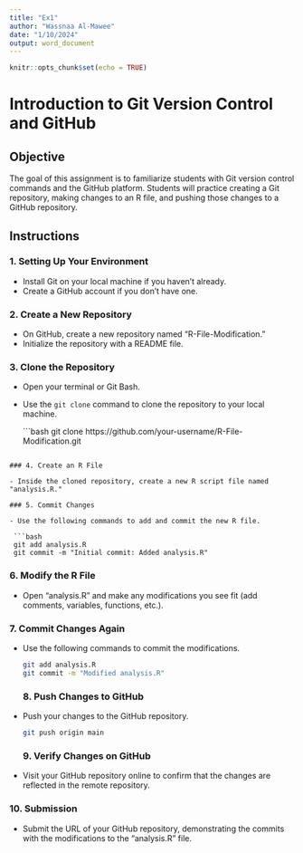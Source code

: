 ```yaml
---
title: "Ex1"
author: "Wassnaa Al-Mawee"
date: "1/10/2024"
output: word_document
---
```


```r
knitr::opts_chunk$set(echo = TRUE)
```

# Introduction to Git Version Control and GitHub

## Objective

The goal of this assignment is to familiarize students with Git version control commands and the GitHub platform. Students will practice creating a Git repository, making changes to an R file, and pushing those changes to a GitHub repository.

## Instructions

### 1. Setting Up Your Environment

- Install Git on your local machine if you haven't already.
- Create a GitHub account if you don't have one.

### 2. Create a New Repository

- On GitHub, create a new repository named "R-File-Modification."
- Initialize the repository with a README file.

### 3. Clone the Repository

- Open your terminal or Git Bash.
- Use the `git clone` command to clone the repository to your local machine.

  ```bash
  git clone https://github.com/your-username/R-File-Modification.git
 
 ``` 

### 4. Create an R File

- Inside the cloned repository, create a new R script file named "analysis.R."

### 5. Commit Changes

- Use the following commands to add and commit the new R file.

  ```bash
  git add analysis.R  
  git commit -m "Initial commit: Added analysis.R"
  ```
### 6. Modify the R File

- Open "analysis.R" and make any modifications you see fit (add comments, variables, functions, etc.).

### 7. Commit Changes Again

- Use the following commands to commit the modifications.
  ```bash
  git add analysis.R
  git commit -m "Modified analysis.R"
  ```
### 8. Push Changes to GitHub

- Push your changes to the GitHub repository.
  
  ```bash
  git push origin main
  ```
### 9. Verify Changes on GitHub

- Visit your GitHub repository online to confirm that the changes are reflected in the remote repository.

### 10. Submission

- Submit the URL of your GitHub repository, demonstrating the commits with the modifications to the "analysis.R" file.



